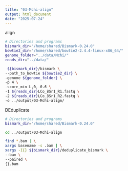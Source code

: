```yaml
---
title: "03-Mchi-align"
output: html_document
date: "2025-07-24"
---
```


align

```bash

# Directories and programs
bismark_dir="/home/shared/Bismark-0.24.0"
bowtie2_dir="/home/shared/bowtie2-2.4.4-linux-x86_64/"
genome_folder="../data/Mchi/"
reads_dir="../data/"

 ${bismark_dir}/bismark \
--path_to_bowtie ${bowtie2_dir} \
-genome ${genome_folder} \
-p 4 \
-score_min L,0,-0.6 \
-1 ${reads_dir}LCo_BSr1_R1.fastq \
-2 ${reads_dir}LCo_BSr1_R2.fastq \
-o ../output/03-Mchi-align/
```









DEduplicate


```bash
# Directories and programs
bismark_dir="/home/shared/Bismark-0.24.0"

cd ../output/03-Mchi-align

find *.bam | \
xargs basename -s .bam | \
xargs -I{} ${bismark_dir}/deduplicate_bismark \
--bam \
--paired \
{}.bam
```



